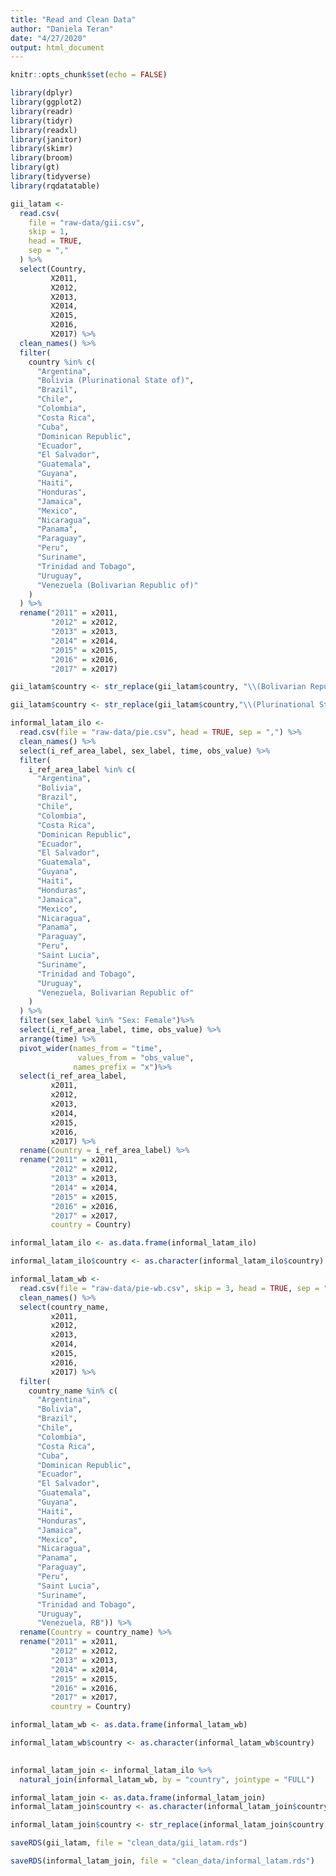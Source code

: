 ```yaml
---
title: "Read and Clean Data"
author: "Daniela Teran"
date: "4/27/2020"
output: html_document
---
```


```r
knitr::opts_chunk$set(echo = FALSE)

library(dplyr)
library(ggplot2)
library(readr)
library(tidyr)
library(readxl)
library(janitor)
library(skimr)
library(broom)
library(gt)
library(tidyverse)
library(rqdatatable)

```

```r

gii_latam <-
  read.csv(
    file = "raw-data/gii.csv",
    skip = 1,
    head = TRUE,
    sep = ","
  ) %>%
  select(Country,
         X2011,
         X2012,
         X2013,
         X2014,
         X2015,
         X2016,
         X2017) %>%
  clean_names() %>%
  filter(
    country %in% c(
      "Argentina",
      "Bolivia (Plurinational State of)",
      "Brazil",
      "Chile",
      "Colombia",
      "Costa Rica",
      "Cuba",
      "Dominican Republic",
      "Ecuador",
      "El Salvador",
      "Guatemala",
      "Guyana",
      "Haiti",
      "Honduras",
      "Jamaica",
      "Mexico",
      "Nicaragua",
      "Panama",
      "Paraguay",
      "Peru",
      "Suriname",
      "Trinidad and Tobago",
      "Uruguay",
      "Venezuela (Bolivarian Republic of)"
    )
  ) %>%
  rename("2011" = x2011,
         "2012" = x2012,
         "2013" = x2013,
         "2014" = x2014,
         "2015" = x2015,
         "2016" = x2016,
         "2017" = x2017)

```

```r

gii_latam$country <- str_replace(gii_latam$country, "\\(Bolivarian Republic of\\)", "")

gii_latam$country <- str_replace(gii_latam$country,"\\(Plurinational State of\\)", "")

```

```r

informal_latam_ilo <-
  read.csv(file = "raw-data/pie.csv", head = TRUE, sep = ",") %>%
  clean_names() %>%
  select(i_ref_area_label, sex_label, time, obs_value) %>%
  filter(
    i_ref_area_label %in% c(
      "Argentina",
      "Bolivia",
      "Brazil",
      "Chile",
      "Colombia",
      "Costa Rica",
      "Dominican Republic",
      "Ecuador",
      "El Salvador",
      "Guatemala",
      "Guyana",
      "Haiti",
      "Honduras",
      "Jamaica",
      "Mexico",
      "Nicaragua",
      "Panama",
      "Paraguay",
      "Peru",
      "Saint Lucia",
      "Suriname",
      "Trinidad and Tobago",
      "Uruguay",
      "Venezuela, Bolivarian Republic of"
    )
  ) %>%
  filter(sex_label %in% "Sex: Female")%>%
  select(i_ref_area_label, time, obs_value) %>%
  arrange(time) %>%
  pivot_wider(names_from = "time",
               values_from = "obs_value",
              names_prefix = "x")%>%
  select(i_ref_area_label,
         x2011,
         x2012,
         x2013,
         x2014,
         x2015,
         x2016,
         x2017) %>%
  rename(Country = i_ref_area_label) %>%
  rename("2011" = x2011,
         "2012" = x2012,
         "2013" = x2013,
         "2014" = x2014,
         "2015" = x2015,
         "2016" = x2016,
         "2017" = x2017, 
         country = Country)

informal_latam_ilo <- as.data.frame(informal_latam_ilo)

informal_latam_ilo$country <- as.character(informal_latam_ilo$country)

```


```r

informal_latam_wb <- 
  read.csv(file = "raw-data/pie-wb.csv", skip = 3, head = TRUE, sep = ",") %>%
  clean_names() %>%
  select(country_name,
         x2011,
         x2012,
         x2013,
         x2014,
         x2015,
         x2016,
         x2017) %>%
  filter(
    country_name %in% c(
      "Argentina",
      "Bolivia",
      "Brazil",
      "Chile",
      "Colombia",
      "Costa Rica",
      "Cuba",
      "Dominican Republic",
      "Ecuador",
      "El Salvador",
      "Guatemala",
      "Guyana",
      "Haiti",
      "Honduras",
      "Jamaica",
      "Mexico",
      "Nicaragua",
      "Panama",
      "Paraguay",
      "Peru",
      "Saint Lucia",
      "Suriname",
      "Trinidad and Tobago",
      "Uruguay",
      "Venezuela, RB")) %>%
  rename(Country = country_name) %>%
  rename("2011" = x2011,
         "2012" = x2012,
         "2013" = x2013,
         "2014" = x2014,
         "2015" = x2015,
         "2016" = x2016,
         "2017" = x2017, 
         country = Country)

informal_latam_wb <- as.data.frame(informal_latam_wb)

informal_latam_wb$country <- as.character(informal_latam_wb$country)
  
```

```r

informal_latam_join <- informal_latam_ilo %>%
  natural_join(informal_latam_wb, by = "country", jointype = "FULL")

```

```r

informal_latam_join <- as.data.frame(informal_latam_join)
informal_latam_join$country <- as.character(informal_latam_join$country)

informal_latam_join$country <- str_replace(informal_latam_join$country,"\\, RB", "")

```


```r

saveRDS(gii_latam, file = "clean_data/gii_latam.rds")

saveRDS(informal_latam_join, file = "clean_data/informal_latam.rds")

```



